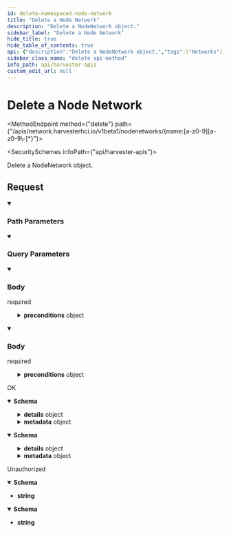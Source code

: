 ```yaml
---
id: delete-namespaced-node-network
title: "Delete a Node Network"
description: "Delete a NodeNetwork object."
sidebar_label: "Delete a Node Network"
hide_title: true
hide_table_of_contents: true
api: {"description":"Delete a NodeNetwork object.","tags":["Networks"],"operationId":"deleteNamespacedNodeNetwork","parameters":[{"description":"The duration in seconds before the object should be deleted. Value must be non-negative integer. The value zero indicates delete immediately. If this value is nil, the default grace period for the specified type will be used. Defaults to a per object value if not specified. zero means delete immediately.","name":"gracePeriodSeconds","in":"query","schema":{"type":"integer","uniqueItems":true}},{"description":"Deprecated: please use the PropagationPolicy, this field will be deprecated in 1.7. Should the dependent objects be orphaned. If true/false, the \"orphan\" finalizer will be added to/removed from the object's finalizers list. Either this field or PropagationPolicy may be set, but not both.","name":"orphanDependents","in":"query","schema":{"type":"boolean","uniqueItems":true}},{"description":"Whether and how garbage collection will be performed. Either this field or OrphanDependents may be set, but not both. The default policy is decided by the existing finalizer set in the metadata.finalizers and the resource-specific default policy. Acceptable values are: 'Orphan' - orphan the dependents; 'Background' - allow the garbage collector to delete the dependents in the background; 'Foreground' - a cascading policy that deletes all dependents in the foreground.","name":"propagationPolicy","in":"query","schema":{"type":"string","uniqueItems":true}},{"description":"Name of the resource","name":"name","in":"path","required":true,"schema":{"type":"string","uniqueItems":true}},{"description":"Object name and auth scope, such as for teams and projects","name":"namespace","in":"path","required":true,"schema":{"type":"string","uniqueItems":true}}],"requestBody":{"content":{"application/json":{"schema":{"description":"DeleteOptions may be provided when deleting an API object.","type":"object","required":["kind","apiVersion"],"properties":{"apiVersion":{"description":"APIVersion defines the versioned schema of this representation of an object. Servers should convert recognized schemas to the latest internal value, and may reject unrecognized values. More info: https://git.k8s.io/community/contributors/devel/sig-architecture/api-conventions.md#resources","type":"string"},"dryRun":{"description":"When present, indicates that modifications should not be persisted. An invalid or unrecognized dryRun directive will result in an error response and no further processing of the request. Valid values are: - All: all dry run stages will be processed","type":"array","items":{"type":"string","default":""}},"gracePeriodSeconds":{"description":"The duration in seconds before the object should be deleted. Value must be non-negative integer. The value zero indicates delete immediately. If this value is nil, the default grace period for the specified type will be used. Defaults to a per object value if not specified. zero means delete immediately.","type":"integer","format":"int64"},"kind":{"description":"Kind is a string value representing the REST resource this object represents. Servers may infer this from the endpoint the client submits requests to. Cannot be updated. In CamelCase. More info: https://git.k8s.io/community/contributors/devel/sig-architecture/api-conventions.md#types-kinds","type":"string"},"orphanDependents":{"description":"Deprecated: please use the PropagationPolicy, this field will be deprecated in 1.7. Should the dependent objects be orphaned. If true/false, the \"orphan\" finalizer will be added to/removed from the object's finalizers list. Either this field or PropagationPolicy may be set, but not both.","type":"boolean"},"preconditions":{"description":"Must be fulfilled before a deletion is carried out. If not possible, a 409 Conflict status will be returned.","type":"object","properties":{"resourceVersion":{"description":"Specifies the target ResourceVersion","type":"string"},"uid":{"description":"Specifies the target UID.","type":"string"}}},"propagationPolicy":{"description":"Whether and how garbage collection will be performed. Either this field or OrphanDependents may be set, but not both. The default policy is decided by the existing finalizer set in the metadata.finalizers and the resource-specific default policy. Acceptable values are: 'Orphan' - orphan the dependents; 'Background' - allow the garbage collector to delete the dependents in the background; 'Foreground' - a cascading policy that deletes all dependents in the foreground.","type":"string"}}}},"application/yaml":{"schema":{"description":"DeleteOptions may be provided when deleting an API object.","type":"object","required":["kind","apiVersion"],"properties":{"apiVersion":{"description":"APIVersion defines the versioned schema of this representation of an object. Servers should convert recognized schemas to the latest internal value, and may reject unrecognized values. More info: https://git.k8s.io/community/contributors/devel/sig-architecture/api-conventions.md#resources","type":"string"},"dryRun":{"description":"When present, indicates that modifications should not be persisted. An invalid or unrecognized dryRun directive will result in an error response and no further processing of the request. Valid values are: - All: all dry run stages will be processed","type":"array","items":{"type":"string","default":""}},"gracePeriodSeconds":{"description":"The duration in seconds before the object should be deleted. Value must be non-negative integer. The value zero indicates delete immediately. If this value is nil, the default grace period for the specified type will be used. Defaults to a per object value if not specified. zero means delete immediately.","type":"integer","format":"int64"},"kind":{"description":"Kind is a string value representing the REST resource this object represents. Servers may infer this from the endpoint the client submits requests to. Cannot be updated. In CamelCase. More info: https://git.k8s.io/community/contributors/devel/sig-architecture/api-conventions.md#types-kinds","type":"string"},"orphanDependents":{"description":"Deprecated: please use the PropagationPolicy, this field will be deprecated in 1.7. Should the dependent objects be orphaned. If true/false, the \"orphan\" finalizer will be added to/removed from the object's finalizers list. Either this field or PropagationPolicy may be set, but not both.","type":"boolean"},"preconditions":{"description":"Must be fulfilled before a deletion is carried out. If not possible, a 409 Conflict status will be returned.","type":"object","properties":{"resourceVersion":{"description":"Specifies the target ResourceVersion","type":"string"},"uid":{"description":"Specifies the target UID.","type":"string"}}},"propagationPolicy":{"description":"Whether and how garbage collection will be performed. Either this field or OrphanDependents may be set, but not both. The default policy is decided by the existing finalizer set in the metadata.finalizers and the resource-specific default policy. Acceptable values are: 'Orphan' - orphan the dependents; 'Background' - allow the garbage collector to delete the dependents in the background; 'Foreground' - a cascading policy that deletes all dependents in the foreground.","type":"string"}}}}},"required":true},"responses":{"200":{"description":"OK","content":{"application/json":{"schema":{"description":"Status is a return value for calls that don't return other objects.","type":"object","required":["kind","apiVersion"],"properties":{"apiVersion":{"description":"APIVersion defines the versioned schema of this representation of an object. Servers should convert recognized schemas to the latest internal value, and may reject unrecognized values. More info: https://git.k8s.io/community/contributors/devel/sig-architecture/api-conventions.md#resources","type":"string"},"code":{"description":"Suggested HTTP return code for this status, 0 if not set.","type":"integer","format":"int32"},"details":{"description":"Extended data associated with the reason.  Each reason may define its own extended details. This field is optional and the data returned is not guaranteed to conform to any schema except that defined by the reason type.","type":"object","properties":{"causes":{"description":"The Causes array includes more details associated with the StatusReason failure. Not all StatusReasons may provide detailed causes.","type":"array","items":{"default":{},"description":"StatusCause provides more information about an api.Status failure, including cases when multiple errors are encountered.","type":"object","properties":{"field":{"description":"The field of the resource that has caused this error, as named by its JSON serialization. May include dot and postfix notation for nested attributes. Arrays are zero-indexed.  Fields may appear more than once in an array of causes due to fields having multiple errors. Optional.\n\nExamples:\n  \"name\" - the field \"name\" on the current resource\n  \"items[0].name\" - the field \"name\" on the first array entry in \"items\"","type":"string"},"message":{"description":"A human-readable description of the cause of the error.  This field may be presented as-is to a reader.","type":"string"},"reason":{"description":"A machine-readable description of the cause of the error. If this value is empty there is no information available.","type":"string"}}}},"group":{"description":"The group attribute of the resource associated with the status StatusReason.","type":"string"},"kind":{"description":"The kind attribute of the resource associated with the status StatusReason. On some operations may differ from the requested resource Kind. More info: https://git.k8s.io/community/contributors/devel/sig-architecture/api-conventions.md#types-kinds","type":"string"},"name":{"description":"The name attribute of the resource associated with the status StatusReason (when there is a single name which can be described).","type":"string"},"retryAfterSeconds":{"description":"If specified, the time in seconds before the operation should be retried. Some errors may indicate the client must take an alternate action - for those errors this field may indicate how long to wait before taking the alternate action.","type":"integer","format":"int32"},"uid":{"description":"UID of the resource. (when there is a single resource which can be described). More info: http://kubernetes.io/docs/user-guide/identifiers#uids","type":"string"}}},"kind":{"description":"Kind is a string value representing the REST resource this object represents. Servers may infer this from the endpoint the client submits requests to. Cannot be updated. In CamelCase. More info: https://git.k8s.io/community/contributors/devel/sig-architecture/api-conventions.md#types-kinds","type":"string"},"message":{"description":"A human-readable description of the status of this operation.","type":"string"},"metadata":{"description":"Standard list metadata. More info: https://git.k8s.io/community/contributors/devel/sig-architecture/api-conventions.md#types-kinds","default":{},"type":"object","properties":{"continue":{"description":"continue may be set if the user set a limit on the number of items returned, and indicates that the server has more data available. The value is opaque and may be used to issue another request to the endpoint that served this list to retrieve the next set of available objects. Continuing a consistent list may not be possible if the server configuration has changed or more than a few minutes have passed. The resourceVersion field returned when using this continue value will be identical to the value in the first response, unless you have received this token from an error message.","type":"string"},"remainingItemCount":{"description":"remainingItemCount is the number of subsequent items in the list which are not included in this list response. If the list request contained label or field selectors, then the number of remaining items is unknown and the field will be left unset and omitted during serialization. If the list is complete (either because it is not chunking or because this is the last chunk), then there are no more remaining items and this field will be left unset and omitted during serialization. Servers older than v1.15 do not set this field. The intended use of the remainingItemCount is *estimating* the size of a collection. Clients should not rely on the remainingItemCount to be set or to be exact.","type":"integer","format":"int64"},"resourceVersion":{"description":"String that identifies the server's internal version of this object that can be used by clients to determine when objects have changed. Value must be treated as opaque by clients and passed unmodified back to the server. Populated by the system. Read-only. More info: https://git.k8s.io/community/contributors/devel/sig-architecture/api-conventions.md#concurrency-control-and-consistency","type":"string"},"selfLink":{"description":"Deprecated: selfLink is a legacy read-only field that is no longer populated by the system.","type":"string"}}},"reason":{"description":"A machine-readable description of why this operation is in the \"Failure\" status. If this value is empty there is no information available. A Reason clarifies an HTTP status code but does not override it.","type":"string"},"status":{"description":"Status of the operation. One of: \"Success\" or \"Failure\". More info: https://git.k8s.io/community/contributors/devel/sig-architecture/api-conventions.md#spec-and-status","type":"string"}}}},"application/yaml":{"schema":{"description":"Status is a return value for calls that don't return other objects.","type":"object","required":["kind","apiVersion"],"properties":{"apiVersion":{"description":"APIVersion defines the versioned schema of this representation of an object. Servers should convert recognized schemas to the latest internal value, and may reject unrecognized values. More info: https://git.k8s.io/community/contributors/devel/sig-architecture/api-conventions.md#resources","type":"string"},"code":{"description":"Suggested HTTP return code for this status, 0 if not set.","type":"integer","format":"int32"},"details":{"description":"Extended data associated with the reason.  Each reason may define its own extended details. This field is optional and the data returned is not guaranteed to conform to any schema except that defined by the reason type.","type":"object","properties":{"causes":{"description":"The Causes array includes more details associated with the StatusReason failure. Not all StatusReasons may provide detailed causes.","type":"array","items":{"default":{},"description":"StatusCause provides more information about an api.Status failure, including cases when multiple errors are encountered.","type":"object","properties":{"field":{"description":"The field of the resource that has caused this error, as named by its JSON serialization. May include dot and postfix notation for nested attributes. Arrays are zero-indexed.  Fields may appear more than once in an array of causes due to fields having multiple errors. Optional.\n\nExamples:\n  \"name\" - the field \"name\" on the current resource\n  \"items[0].name\" - the field \"name\" on the first array entry in \"items\"","type":"string"},"message":{"description":"A human-readable description of the cause of the error.  This field may be presented as-is to a reader.","type":"string"},"reason":{"description":"A machine-readable description of the cause of the error. If this value is empty there is no information available.","type":"string"}}}},"group":{"description":"The group attribute of the resource associated with the status StatusReason.","type":"string"},"kind":{"description":"The kind attribute of the resource associated with the status StatusReason. On some operations may differ from the requested resource Kind. More info: https://git.k8s.io/community/contributors/devel/sig-architecture/api-conventions.md#types-kinds","type":"string"},"name":{"description":"The name attribute of the resource associated with the status StatusReason (when there is a single name which can be described).","type":"string"},"retryAfterSeconds":{"description":"If specified, the time in seconds before the operation should be retried. Some errors may indicate the client must take an alternate action - for those errors this field may indicate how long to wait before taking the alternate action.","type":"integer","format":"int32"},"uid":{"description":"UID of the resource. (when there is a single resource which can be described). More info: http://kubernetes.io/docs/user-guide/identifiers#uids","type":"string"}}},"kind":{"description":"Kind is a string value representing the REST resource this object represents. Servers may infer this from the endpoint the client submits requests to. Cannot be updated. In CamelCase. More info: https://git.k8s.io/community/contributors/devel/sig-architecture/api-conventions.md#types-kinds","type":"string"},"message":{"description":"A human-readable description of the status of this operation.","type":"string"},"metadata":{"description":"Standard list metadata. More info: https://git.k8s.io/community/contributors/devel/sig-architecture/api-conventions.md#types-kinds","default":{},"type":"object","properties":{"continue":{"description":"continue may be set if the user set a limit on the number of items returned, and indicates that the server has more data available. The value is opaque and may be used to issue another request to the endpoint that served this list to retrieve the next set of available objects. Continuing a consistent list may not be possible if the server configuration has changed or more than a few minutes have passed. The resourceVersion field returned when using this continue value will be identical to the value in the first response, unless you have received this token from an error message.","type":"string"},"remainingItemCount":{"description":"remainingItemCount is the number of subsequent items in the list which are not included in this list response. If the list request contained label or field selectors, then the number of remaining items is unknown and the field will be left unset and omitted during serialization. If the list is complete (either because it is not chunking or because this is the last chunk), then there are no more remaining items and this field will be left unset and omitted during serialization. Servers older than v1.15 do not set this field. The intended use of the remainingItemCount is *estimating* the size of a collection. Clients should not rely on the remainingItemCount to be set or to be exact.","type":"integer","format":"int64"},"resourceVersion":{"description":"String that identifies the server's internal version of this object that can be used by clients to determine when objects have changed. Value must be treated as opaque by clients and passed unmodified back to the server. Populated by the system. Read-only. More info: https://git.k8s.io/community/contributors/devel/sig-architecture/api-conventions.md#concurrency-control-and-consistency","type":"string"},"selfLink":{"description":"Deprecated: selfLink is a legacy read-only field that is no longer populated by the system.","type":"string"}}},"reason":{"description":"A machine-readable description of why this operation is in the \"Failure\" status. If this value is empty there is no information available. A Reason clarifies an HTTP status code but does not override it.","type":"string"},"status":{"description":"Status of the operation. One of: \"Success\" or \"Failure\". More info: https://git.k8s.io/community/contributors/devel/sig-architecture/api-conventions.md#spec-and-status","type":"string"}}}}}},"401":{"description":"Unauthorized","content":{"application/json":{"schema":{"type":"string"}},"application/yaml":{"schema":{"type":"string"}}}}},"method":"delete","path":"/apis/network.harvesterhci.io/v1beta1/nodenetworks/{name:[a-z0-9][a-z0-9\\-]*}","jsonRequestBodyExample":{"apiVersion":"string","dryRun":["string"],"gracePeriodSeconds":0,"kind":"string","orphanDependents":true,"preconditions":{"resourceVersion":"string","uid":"string"},"propagationPolicy":"string"},"info":{"title":"Harvester APIs","version":"v1beta1"}}
sidebar_class_name: "delete api-method"
info_path: api/harvester-apis
custom_edit_url: null
---
```



<h1 className={"openapi__heading"}>Delete a Node Network</h1>

<MethodEndpoint method={"delete"} path={"/apis/network.harvesterhci.io/v1beta1/nodenetworks/{name:[a-z0-9][a-z0-9\\-]*}"}></MethodEndpoint>

<SecuritySchemes infoPath={"api/harvester-apis"}></SecuritySchemes>



Delete a NodeNetwork object.

## Request

<details style={{"marginBottom":"1rem"}} className={"openapi-markdown__details"} data-collapsed={false} open={true}><summary style={{}}><h3 className={"openapi-markdown__details-summary-header-params"}>Path Parameters</h3></summary><div><ul><ParamsItem className={"paramsItem"} param={{"description":"Name of the resource","name":"name","in":"path","required":true,"schema":{"type":"string","uniqueItems":true}}}></ParamsItem><ParamsItem className={"paramsItem"} param={{"description":"Object name and auth scope, such as for teams and projects","name":"namespace","in":"path","required":true,"schema":{"type":"string","uniqueItems":true}}}></ParamsItem></ul></div></details><details style={{"marginBottom":"1rem"}} className={"openapi-markdown__details"} data-collapsed={false} open={true}><summary style={{}}><h3 className={"openapi-markdown__details-summary-header-params"}>Query Parameters</h3></summary><div><ul><ParamsItem className={"paramsItem"} param={{"description":"The duration in seconds before the object should be deleted. Value must be non-negative integer. The value zero indicates delete immediately. If this value is nil, the default grace period for the specified type will be used. Defaults to a per object value if not specified. zero means delete immediately.","name":"gracePeriodSeconds","in":"query","schema":{"type":"integer","uniqueItems":true}}}></ParamsItem><ParamsItem className={"paramsItem"} param={{"description":"Deprecated: please use the PropagationPolicy, this field will be deprecated in 1.7. Should the dependent objects be orphaned. If true/false, the \"orphan\" finalizer will be added to/removed from the object's finalizers list. Either this field or PropagationPolicy may be set, but not both.","name":"orphanDependents","in":"query","schema":{"type":"boolean","uniqueItems":true}}}></ParamsItem><ParamsItem className={"paramsItem"} param={{"description":"Whether and how garbage collection will be performed. Either this field or OrphanDependents may be set, but not both. The default policy is decided by the existing finalizer set in the metadata.finalizers and the resource-specific default policy. Acceptable values are: 'Orphan' - orphan the dependents; 'Background' - allow the garbage collector to delete the dependents in the background; 'Foreground' - a cascading policy that deletes all dependents in the foreground.","name":"propagationPolicy","in":"query","schema":{"type":"string","uniqueItems":true}}}></ParamsItem></ul></div></details><MimeTabs className={"openapi-tabs__mime"} schemaType={"request"}><TabItem label={"application/json"} value={"application/json"}><details style={{}} className={"openapi-markdown__details mime"} data-collapsed={false} open={true}><summary style={{}} className={"openapi-markdown__details-summary-mime"}><h3 className={"openapi-markdown__details-summary-header-body"}>Body</h3><span className={"openapi-schema__required"}>required</span></summary><div style={{"textAlign":"left","marginLeft":"1rem"}}></div><ul style={{"marginLeft":"1rem"}}><SchemaItem collapsible={false} name={"apiVersion"} required={true} schemaName={"string"} qualifierMessage={undefined} schema={{"description":"APIVersion defines the versioned schema of this representation of an object. Servers should convert recognized schemas to the latest internal value, and may reject unrecognized values. More info: https://git.k8s.io/community/contributors/devel/sig-architecture/api-conventions.md#resources","type":"string"}}></SchemaItem><SchemaItem collapsible={false} name={"dryRun"} required={false} schemaName={"string[]"} qualifierMessage={undefined} schema={{"description":"When present, indicates that modifications should not be persisted. An invalid or unrecognized dryRun directive will result in an error response and no further processing of the request. Valid values are: - All: all dry run stages will be processed","type":"array","items":{"type":"string","default":""}}}></SchemaItem><SchemaItem collapsible={false} name={"gracePeriodSeconds"} required={false} schemaName={"int64"} qualifierMessage={undefined} schema={{"description":"The duration in seconds before the object should be deleted. Value must be non-negative integer. The value zero indicates delete immediately. If this value is nil, the default grace period for the specified type will be used. Defaults to a per object value if not specified. zero means delete immediately.","type":"integer","format":"int64"}}></SchemaItem><SchemaItem collapsible={false} name={"kind"} required={true} schemaName={"string"} qualifierMessage={undefined} schema={{"description":"Kind is a string value representing the REST resource this object represents. Servers may infer this from the endpoint the client submits requests to. Cannot be updated. In CamelCase. More info: https://git.k8s.io/community/contributors/devel/sig-architecture/api-conventions.md#types-kinds","type":"string"}}></SchemaItem><SchemaItem collapsible={false} name={"orphanDependents"} required={false} schemaName={"boolean"} qualifierMessage={undefined} schema={{"description":"Deprecated: please use the PropagationPolicy, this field will be deprecated in 1.7. Should the dependent objects be orphaned. If true/false, the \"orphan\" finalizer will be added to/removed from the object's finalizers list. Either this field or PropagationPolicy may be set, but not both.","type":"boolean"}}></SchemaItem><SchemaItem collapsible={true} className={"schemaItem"}><details style={{}} className={"openapi-markdown__details"}><summary style={{}}><span className={"openapi-schema__container"}><strong className={"openapi-schema__property"}>preconditions</strong><span className={"openapi-schema__name"}> object</span></span></summary><div style={{"marginLeft":"1rem"}}><div style={{"marginTop":".5rem","marginBottom":".5rem"}}>

Must be fulfilled before a deletion is carried out. If not possible, a 409 Conflict status will be returned.

</div><SchemaItem collapsible={false} name={"resourceVersion"} required={false} schemaName={"string"} qualifierMessage={undefined} schema={{"description":"Specifies the target ResourceVersion","type":"string"}}></SchemaItem><SchemaItem collapsible={false} name={"uid"} required={false} schemaName={"string"} qualifierMessage={undefined} schema={{"description":"Specifies the target UID.","type":"string"}}></SchemaItem></div></details></SchemaItem><SchemaItem collapsible={false} name={"propagationPolicy"} required={false} schemaName={"string"} qualifierMessage={undefined} schema={{"description":"Whether and how garbage collection will be performed. Either this field or OrphanDependents may be set, but not both. The default policy is decided by the existing finalizer set in the metadata.finalizers and the resource-specific default policy. Acceptable values are: 'Orphan' - orphan the dependents; 'Background' - allow the garbage collector to delete the dependents in the background; 'Foreground' - a cascading policy that deletes all dependents in the foreground.","type":"string"}}></SchemaItem></ul></details></TabItem><TabItem label={"application/yaml"} value={"application/yaml"}><details style={{}} className={"openapi-markdown__details mime"} data-collapsed={false} open={true}><summary style={{}} className={"openapi-markdown__details-summary-mime"}><h3 className={"openapi-markdown__details-summary-header-body"}>Body</h3><span className={"openapi-schema__required"}>required</span></summary><div style={{"textAlign":"left","marginLeft":"1rem"}}></div><ul style={{"marginLeft":"1rem"}}><SchemaItem collapsible={false} name={"apiVersion"} required={true} schemaName={"string"} qualifierMessage={undefined} schema={{"description":"APIVersion defines the versioned schema of this representation of an object. Servers should convert recognized schemas to the latest internal value, and may reject unrecognized values. More info: https://git.k8s.io/community/contributors/devel/sig-architecture/api-conventions.md#resources","type":"string"}}></SchemaItem><SchemaItem collapsible={false} name={"dryRun"} required={false} schemaName={"string[]"} qualifierMessage={undefined} schema={{"description":"When present, indicates that modifications should not be persisted. An invalid or unrecognized dryRun directive will result in an error response and no further processing of the request. Valid values are: - All: all dry run stages will be processed","type":"array","items":{"type":"string","default":""}}}></SchemaItem><SchemaItem collapsible={false} name={"gracePeriodSeconds"} required={false} schemaName={"int64"} qualifierMessage={undefined} schema={{"description":"The duration in seconds before the object should be deleted. Value must be non-negative integer. The value zero indicates delete immediately. If this value is nil, the default grace period for the specified type will be used. Defaults to a per object value if not specified. zero means delete immediately.","type":"integer","format":"int64"}}></SchemaItem><SchemaItem collapsible={false} name={"kind"} required={true} schemaName={"string"} qualifierMessage={undefined} schema={{"description":"Kind is a string value representing the REST resource this object represents. Servers may infer this from the endpoint the client submits requests to. Cannot be updated. In CamelCase. More info: https://git.k8s.io/community/contributors/devel/sig-architecture/api-conventions.md#types-kinds","type":"string"}}></SchemaItem><SchemaItem collapsible={false} name={"orphanDependents"} required={false} schemaName={"boolean"} qualifierMessage={undefined} schema={{"description":"Deprecated: please use the PropagationPolicy, this field will be deprecated in 1.7. Should the dependent objects be orphaned. If true/false, the \"orphan\" finalizer will be added to/removed from the object's finalizers list. Either this field or PropagationPolicy may be set, but not both.","type":"boolean"}}></SchemaItem><SchemaItem collapsible={true} className={"schemaItem"}><details style={{}} className={"openapi-markdown__details"}><summary style={{}}><span className={"openapi-schema__container"}><strong className={"openapi-schema__property"}>preconditions</strong><span className={"openapi-schema__name"}> object</span></span></summary><div style={{"marginLeft":"1rem"}}><div style={{"marginTop":".5rem","marginBottom":".5rem"}}>

Must be fulfilled before a deletion is carried out. If not possible, a 409 Conflict status will be returned.

</div><SchemaItem collapsible={false} name={"resourceVersion"} required={false} schemaName={"string"} qualifierMessage={undefined} schema={{"description":"Specifies the target ResourceVersion","type":"string"}}></SchemaItem><SchemaItem collapsible={false} name={"uid"} required={false} schemaName={"string"} qualifierMessage={undefined} schema={{"description":"Specifies the target UID.","type":"string"}}></SchemaItem></div></details></SchemaItem><SchemaItem collapsible={false} name={"propagationPolicy"} required={false} schemaName={"string"} qualifierMessage={undefined} schema={{"description":"Whether and how garbage collection will be performed. Either this field or OrphanDependents may be set, but not both. The default policy is decided by the existing finalizer set in the metadata.finalizers and the resource-specific default policy. Acceptable values are: 'Orphan' - orphan the dependents; 'Background' - allow the garbage collector to delete the dependents in the background; 'Foreground' - a cascading policy that deletes all dependents in the foreground.","type":"string"}}></SchemaItem></ul></details></TabItem></MimeTabs><div><div><ApiTabs><TabItem label={"200"} value={"200"}><div>

OK

</div><div><MimeTabs className={"openapi-tabs__mime"} schemaType={"response"}><TabItem label={"application/json"} value={"application/json"}><SchemaTabs className={"openapi-tabs__schema"}><TabItem label={"Schema"} value={"Schema"}><details style={{}} className={"openapi-markdown__details response"} data-collapsed={false} open={true}><summary style={{}} className={"openapi-markdown__details-summary-response"}><strong>Schema</strong></summary><div style={{"textAlign":"left","marginLeft":"1rem"}}></div><ul style={{"marginLeft":"1rem"}}><SchemaItem collapsible={false} name={"apiVersion"} required={true} schemaName={"string"} qualifierMessage={undefined} schema={{"description":"APIVersion defines the versioned schema of this representation of an object. Servers should convert recognized schemas to the latest internal value, and may reject unrecognized values. More info: https://git.k8s.io/community/contributors/devel/sig-architecture/api-conventions.md#resources","type":"string"}}></SchemaItem><SchemaItem collapsible={false} name={"code"} required={false} schemaName={"int32"} qualifierMessage={undefined} schema={{"description":"Suggested HTTP return code for this status, 0 if not set.","type":"integer","format":"int32"}}></SchemaItem><SchemaItem collapsible={true} className={"schemaItem"}><details style={{}} className={"openapi-markdown__details"}><summary style={{}}><span className={"openapi-schema__container"}><strong className={"openapi-schema__property"}>details</strong><span className={"openapi-schema__name"}> object</span></span></summary><div style={{"marginLeft":"1rem"}}><div style={{"marginTop":".5rem","marginBottom":".5rem"}}>

Extended data associated with the reason.  Each reason may define its own extended details. This field is optional and the data returned is not guaranteed to conform to any schema except that defined by the reason type.

</div><SchemaItem collapsible={true} className={"schemaItem"}><details style={{}} className={"openapi-markdown__details"}><summary style={{}}><span className={"openapi-schema__container"}><strong className={"openapi-schema__property"}>causes</strong><span className={"openapi-schema__name"}> object[]</span></span></summary><div style={{"marginLeft":"1rem"}}><div style={{"marginTop":".5rem","marginBottom":".5rem"}}>

The Causes array includes more details associated with the StatusReason failure. Not all StatusReasons may provide detailed causes.

</div><li><div style={{"fontSize":"var(--ifm-code-font-size)","opacity":"0.6","marginLeft":"-.5rem","paddingBottom":".5rem"}}>Array [</div></li><SchemaItem collapsible={false} name={"field"} required={false} schemaName={"string"} qualifierMessage={undefined} schema={{"description":"The field of the resource that has caused this error, as named by its JSON serialization. May include dot and postfix notation for nested attributes. Arrays are zero-indexed.  Fields may appear more than once in an array of causes due to fields having multiple errors. Optional.\n\nExamples:\n  \"name\" - the field \"name\" on the current resource\n  \"items[0].name\" - the field \"name\" on the first array entry in \"items\"","type":"string"}}></SchemaItem><SchemaItem collapsible={false} name={"message"} required={false} schemaName={"string"} qualifierMessage={undefined} schema={{"description":"A human-readable description of the cause of the error.  This field may be presented as-is to a reader.","type":"string"}}></SchemaItem><SchemaItem collapsible={false} name={"reason"} required={false} schemaName={"string"} qualifierMessage={undefined} schema={{"description":"A machine-readable description of the cause of the error. If this value is empty there is no information available.","type":"string"}}></SchemaItem><li><div style={{"fontSize":"var(--ifm-code-font-size)","opacity":"0.6","marginLeft":"-.5rem"}}>]</div></li></div></details></SchemaItem><SchemaItem collapsible={false} name={"group"} required={false} schemaName={"string"} qualifierMessage={undefined} schema={{"description":"The group attribute of the resource associated with the status StatusReason.","type":"string"}}></SchemaItem><SchemaItem collapsible={false} name={"kind"} required={false} schemaName={"string"} qualifierMessage={undefined} schema={{"description":"The kind attribute of the resource associated with the status StatusReason. On some operations may differ from the requested resource Kind. More info: https://git.k8s.io/community/contributors/devel/sig-architecture/api-conventions.md#types-kinds","type":"string"}}></SchemaItem><SchemaItem collapsible={false} name={"name"} required={false} schemaName={"string"} qualifierMessage={undefined} schema={{"description":"The name attribute of the resource associated with the status StatusReason (when there is a single name which can be described).","type":"string"}}></SchemaItem><SchemaItem collapsible={false} name={"retryAfterSeconds"} required={false} schemaName={"int32"} qualifierMessage={undefined} schema={{"description":"If specified, the time in seconds before the operation should be retried. Some errors may indicate the client must take an alternate action - for those errors this field may indicate how long to wait before taking the alternate action.","type":"integer","format":"int32"}}></SchemaItem><SchemaItem collapsible={false} name={"uid"} required={false} schemaName={"string"} qualifierMessage={undefined} schema={{"description":"UID of the resource. (when there is a single resource which can be described). More info: http://kubernetes.io/docs/user-guide/identifiers#uids","type":"string"}}></SchemaItem></div></details></SchemaItem><SchemaItem collapsible={false} name={"kind"} required={true} schemaName={"string"} qualifierMessage={undefined} schema={{"description":"Kind is a string value representing the REST resource this object represents. Servers may infer this from the endpoint the client submits requests to. Cannot be updated. In CamelCase. More info: https://git.k8s.io/community/contributors/devel/sig-architecture/api-conventions.md#types-kinds","type":"string"}}></SchemaItem><SchemaItem collapsible={false} name={"message"} required={false} schemaName={"string"} qualifierMessage={undefined} schema={{"description":"A human-readable description of the status of this operation.","type":"string"}}></SchemaItem><SchemaItem collapsible={true} className={"schemaItem"}><details style={{}} className={"openapi-markdown__details"}><summary style={{}}><span className={"openapi-schema__container"}><strong className={"openapi-schema__property"}>metadata</strong><span className={"openapi-schema__name"}> object</span></span></summary><div style={{"marginLeft":"1rem"}}><div style={{"marginTop":".5rem","marginBottom":".5rem"}}>

Standard list metadata. More info: https://git.k8s.io/community/contributors/devel/sig-architecture/api-conventions.md#types-kinds

</div><SchemaItem collapsible={false} name={"continue"} required={false} schemaName={"string"} qualifierMessage={undefined} schema={{"description":"continue may be set if the user set a limit on the number of items returned, and indicates that the server has more data available. The value is opaque and may be used to issue another request to the endpoint that served this list to retrieve the next set of available objects. Continuing a consistent list may not be possible if the server configuration has changed or more than a few minutes have passed. The resourceVersion field returned when using this continue value will be identical to the value in the first response, unless you have received this token from an error message.","type":"string"}}></SchemaItem><SchemaItem collapsible={false} name={"remainingItemCount"} required={false} schemaName={"int64"} qualifierMessage={undefined} schema={{"description":"remainingItemCount is the number of subsequent items in the list which are not included in this list response. If the list request contained label or field selectors, then the number of remaining items is unknown and the field will be left unset and omitted during serialization. If the list is complete (either because it is not chunking or because this is the last chunk), then there are no more remaining items and this field will be left unset and omitted during serialization. Servers older than v1.15 do not set this field. The intended use of the remainingItemCount is *estimating* the size of a collection. Clients should not rely on the remainingItemCount to be set or to be exact.","type":"integer","format":"int64"}}></SchemaItem><SchemaItem collapsible={false} name={"resourceVersion"} required={false} schemaName={"string"} qualifierMessage={undefined} schema={{"description":"String that identifies the server's internal version of this object that can be used by clients to determine when objects have changed. Value must be treated as opaque by clients and passed unmodified back to the server. Populated by the system. Read-only. More info: https://git.k8s.io/community/contributors/devel/sig-architecture/api-conventions.md#concurrency-control-and-consistency","type":"string"}}></SchemaItem><SchemaItem collapsible={false} name={"selfLink"} required={false} schemaName={"string"} qualifierMessage={undefined} schema={{"description":"Deprecated: selfLink is a legacy read-only field that is no longer populated by the system.","type":"string"}}></SchemaItem></div></details></SchemaItem><SchemaItem collapsible={false} name={"reason"} required={false} schemaName={"string"} qualifierMessage={undefined} schema={{"description":"A machine-readable description of why this operation is in the \"Failure\" status. If this value is empty there is no information available. A Reason clarifies an HTTP status code but does not override it.","type":"string"}}></SchemaItem><SchemaItem collapsible={false} name={"status"} required={false} schemaName={"string"} qualifierMessage={undefined} schema={{"description":"Status of the operation. One of: \"Success\" or \"Failure\". More info: https://git.k8s.io/community/contributors/devel/sig-architecture/api-conventions.md#spec-and-status","type":"string"}}></SchemaItem></ul></details></TabItem><TabItem label={"Example (from schema)"} value={"Example (from schema)"}><ResponseSamples responseExample={"{\n  \"apiVersion\": \"string\",\n  \"code\": 0,\n  \"details\": {\n    \"causes\": [\n      {\n        \"field\": \"string\",\n        \"message\": \"string\",\n        \"reason\": \"string\"\n      }\n    ],\n    \"group\": \"string\",\n    \"kind\": \"string\",\n    \"name\": \"string\",\n    \"retryAfterSeconds\": 0,\n    \"uid\": \"string\"\n  },\n  \"kind\": \"string\",\n  \"message\": \"string\",\n  \"metadata\": {\n    \"continue\": \"string\",\n    \"remainingItemCount\": 0,\n    \"resourceVersion\": \"string\",\n    \"selfLink\": \"string\"\n  },\n  \"reason\": \"string\",\n  \"status\": \"string\"\n}"} language={"json"}></ResponseSamples></TabItem></SchemaTabs></TabItem><TabItem label={"application/yaml"} value={"application/yaml"}><SchemaTabs className={"openapi-tabs__schema"}><TabItem label={"Schema"} value={"Schema"}><details style={{}} className={"openapi-markdown__details response"} data-collapsed={false} open={true}><summary style={{}} className={"openapi-markdown__details-summary-response"}><strong>Schema</strong></summary><div style={{"textAlign":"left","marginLeft":"1rem"}}></div><ul style={{"marginLeft":"1rem"}}><SchemaItem collapsible={false} name={"apiVersion"} required={true} schemaName={"string"} qualifierMessage={undefined} schema={{"description":"APIVersion defines the versioned schema of this representation of an object. Servers should convert recognized schemas to the latest internal value, and may reject unrecognized values. More info: https://git.k8s.io/community/contributors/devel/sig-architecture/api-conventions.md#resources","type":"string"}}></SchemaItem><SchemaItem collapsible={false} name={"code"} required={false} schemaName={"int32"} qualifierMessage={undefined} schema={{"description":"Suggested HTTP return code for this status, 0 if not set.","type":"integer","format":"int32"}}></SchemaItem><SchemaItem collapsible={true} className={"schemaItem"}><details style={{}} className={"openapi-markdown__details"}><summary style={{}}><span className={"openapi-schema__container"}><strong className={"openapi-schema__property"}>details</strong><span className={"openapi-schema__name"}> object</span></span></summary><div style={{"marginLeft":"1rem"}}><div style={{"marginTop":".5rem","marginBottom":".5rem"}}>

Extended data associated with the reason.  Each reason may define its own extended details. This field is optional and the data returned is not guaranteed to conform to any schema except that defined by the reason type.

</div><SchemaItem collapsible={true} className={"schemaItem"}><details style={{}} className={"openapi-markdown__details"}><summary style={{}}><span className={"openapi-schema__container"}><strong className={"openapi-schema__property"}>causes</strong><span className={"openapi-schema__name"}> object[]</span></span></summary><div style={{"marginLeft":"1rem"}}><div style={{"marginTop":".5rem","marginBottom":".5rem"}}>

The Causes array includes more details associated with the StatusReason failure. Not all StatusReasons may provide detailed causes.

</div><li><div style={{"fontSize":"var(--ifm-code-font-size)","opacity":"0.6","marginLeft":"-.5rem","paddingBottom":".5rem"}}>Array [</div></li><SchemaItem collapsible={false} name={"field"} required={false} schemaName={"string"} qualifierMessage={undefined} schema={{"description":"The field of the resource that has caused this error, as named by its JSON serialization. May include dot and postfix notation for nested attributes. Arrays are zero-indexed.  Fields may appear more than once in an array of causes due to fields having multiple errors. Optional.\n\nExamples:\n  \"name\" - the field \"name\" on the current resource\n  \"items[0].name\" - the field \"name\" on the first array entry in \"items\"","type":"string"}}></SchemaItem><SchemaItem collapsible={false} name={"message"} required={false} schemaName={"string"} qualifierMessage={undefined} schema={{"description":"A human-readable description of the cause of the error.  This field may be presented as-is to a reader.","type":"string"}}></SchemaItem><SchemaItem collapsible={false} name={"reason"} required={false} schemaName={"string"} qualifierMessage={undefined} schema={{"description":"A machine-readable description of the cause of the error. If this value is empty there is no information available.","type":"string"}}></SchemaItem><li><div style={{"fontSize":"var(--ifm-code-font-size)","opacity":"0.6","marginLeft":"-.5rem"}}>]</div></li></div></details></SchemaItem><SchemaItem collapsible={false} name={"group"} required={false} schemaName={"string"} qualifierMessage={undefined} schema={{"description":"The group attribute of the resource associated with the status StatusReason.","type":"string"}}></SchemaItem><SchemaItem collapsible={false} name={"kind"} required={false} schemaName={"string"} qualifierMessage={undefined} schema={{"description":"The kind attribute of the resource associated with the status StatusReason. On some operations may differ from the requested resource Kind. More info: https://git.k8s.io/community/contributors/devel/sig-architecture/api-conventions.md#types-kinds","type":"string"}}></SchemaItem><SchemaItem collapsible={false} name={"name"} required={false} schemaName={"string"} qualifierMessage={undefined} schema={{"description":"The name attribute of the resource associated with the status StatusReason (when there is a single name which can be described).","type":"string"}}></SchemaItem><SchemaItem collapsible={false} name={"retryAfterSeconds"} required={false} schemaName={"int32"} qualifierMessage={undefined} schema={{"description":"If specified, the time in seconds before the operation should be retried. Some errors may indicate the client must take an alternate action - for those errors this field may indicate how long to wait before taking the alternate action.","type":"integer","format":"int32"}}></SchemaItem><SchemaItem collapsible={false} name={"uid"} required={false} schemaName={"string"} qualifierMessage={undefined} schema={{"description":"UID of the resource. (when there is a single resource which can be described). More info: http://kubernetes.io/docs/user-guide/identifiers#uids","type":"string"}}></SchemaItem></div></details></SchemaItem><SchemaItem collapsible={false} name={"kind"} required={true} schemaName={"string"} qualifierMessage={undefined} schema={{"description":"Kind is a string value representing the REST resource this object represents. Servers may infer this from the endpoint the client submits requests to. Cannot be updated. In CamelCase. More info: https://git.k8s.io/community/contributors/devel/sig-architecture/api-conventions.md#types-kinds","type":"string"}}></SchemaItem><SchemaItem collapsible={false} name={"message"} required={false} schemaName={"string"} qualifierMessage={undefined} schema={{"description":"A human-readable description of the status of this operation.","type":"string"}}></SchemaItem><SchemaItem collapsible={true} className={"schemaItem"}><details style={{}} className={"openapi-markdown__details"}><summary style={{}}><span className={"openapi-schema__container"}><strong className={"openapi-schema__property"}>metadata</strong><span className={"openapi-schema__name"}> object</span></span></summary><div style={{"marginLeft":"1rem"}}><div style={{"marginTop":".5rem","marginBottom":".5rem"}}>

Standard list metadata. More info: https://git.k8s.io/community/contributors/devel/sig-architecture/api-conventions.md#types-kinds

</div><SchemaItem collapsible={false} name={"continue"} required={false} schemaName={"string"} qualifierMessage={undefined} schema={{"description":"continue may be set if the user set a limit on the number of items returned, and indicates that the server has more data available. The value is opaque and may be used to issue another request to the endpoint that served this list to retrieve the next set of available objects. Continuing a consistent list may not be possible if the server configuration has changed or more than a few minutes have passed. The resourceVersion field returned when using this continue value will be identical to the value in the first response, unless you have received this token from an error message.","type":"string"}}></SchemaItem><SchemaItem collapsible={false} name={"remainingItemCount"} required={false} schemaName={"int64"} qualifierMessage={undefined} schema={{"description":"remainingItemCount is the number of subsequent items in the list which are not included in this list response. If the list request contained label or field selectors, then the number of remaining items is unknown and the field will be left unset and omitted during serialization. If the list is complete (either because it is not chunking or because this is the last chunk), then there are no more remaining items and this field will be left unset and omitted during serialization. Servers older than v1.15 do not set this field. The intended use of the remainingItemCount is *estimating* the size of a collection. Clients should not rely on the remainingItemCount to be set or to be exact.","type":"integer","format":"int64"}}></SchemaItem><SchemaItem collapsible={false} name={"resourceVersion"} required={false} schemaName={"string"} qualifierMessage={undefined} schema={{"description":"String that identifies the server's internal version of this object that can be used by clients to determine when objects have changed. Value must be treated as opaque by clients and passed unmodified back to the server. Populated by the system. Read-only. More info: https://git.k8s.io/community/contributors/devel/sig-architecture/api-conventions.md#concurrency-control-and-consistency","type":"string"}}></SchemaItem><SchemaItem collapsible={false} name={"selfLink"} required={false} schemaName={"string"} qualifierMessage={undefined} schema={{"description":"Deprecated: selfLink is a legacy read-only field that is no longer populated by the system.","type":"string"}}></SchemaItem></div></details></SchemaItem><SchemaItem collapsible={false} name={"reason"} required={false} schemaName={"string"} qualifierMessage={undefined} schema={{"description":"A machine-readable description of why this operation is in the \"Failure\" status. If this value is empty there is no information available. A Reason clarifies an HTTP status code but does not override it.","type":"string"}}></SchemaItem><SchemaItem collapsible={false} name={"status"} required={false} schemaName={"string"} qualifierMessage={undefined} schema={{"description":"Status of the operation. One of: \"Success\" or \"Failure\". More info: https://git.k8s.io/community/contributors/devel/sig-architecture/api-conventions.md#spec-and-status","type":"string"}}></SchemaItem></ul></details></TabItem><TabItem label={"Example (from schema)"} value={"Example (from schema)"}><ResponseSamples responseExample={"{\n  \"apiVersion\": \"string\",\n  \"code\": 0,\n  \"details\": {\n    \"causes\": [\n      {\n        \"field\": \"string\",\n        \"message\": \"string\",\n        \"reason\": \"string\"\n      }\n    ],\n    \"group\": \"string\",\n    \"kind\": \"string\",\n    \"name\": \"string\",\n    \"retryAfterSeconds\": 0,\n    \"uid\": \"string\"\n  },\n  \"kind\": \"string\",\n  \"message\": \"string\",\n  \"metadata\": {\n    \"continue\": \"string\",\n    \"remainingItemCount\": 0,\n    \"resourceVersion\": \"string\",\n    \"selfLink\": \"string\"\n  },\n  \"reason\": \"string\",\n  \"status\": \"string\"\n}"} language={"json"}></ResponseSamples></TabItem></SchemaTabs></TabItem></MimeTabs></div></TabItem><TabItem label={"401"} value={"401"}><div>

Unauthorized

</div><div><MimeTabs className={"openapi-tabs__mime"} schemaType={"response"}><TabItem label={"application/json"} value={"application/json"}><SchemaTabs className={"openapi-tabs__schema"}><TabItem label={"Schema"} value={"Schema"}><details style={{}} className={"openapi-markdown__details response"} data-collapsed={false} open={true}><summary style={{}} className={"openapi-markdown__details-summary-response"}><strong>Schema</strong></summary><div style={{"textAlign":"left","marginLeft":"1rem"}}></div><ul style={{"marginLeft":"1rem"}}><li><div><strong>string</strong></div></li></ul></details></TabItem></SchemaTabs></TabItem><TabItem label={"application/yaml"} value={"application/yaml"}><SchemaTabs className={"openapi-tabs__schema"}><TabItem label={"Schema"} value={"Schema"}><details style={{}} className={"openapi-markdown__details response"} data-collapsed={false} open={true}><summary style={{}} className={"openapi-markdown__details-summary-response"}><strong>Schema</strong></summary><div style={{"textAlign":"left","marginLeft":"1rem"}}></div><ul style={{"marginLeft":"1rem"}}><li><div><strong>string</strong></div></li></ul></details></TabItem></SchemaTabs></TabItem></MimeTabs></div></TabItem></ApiTabs></div></div>
      